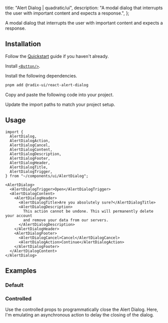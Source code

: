 
  title: "Alert Dialog | quadratic/ui",
  description: "A modal dialog that interrupts the user with important content and expects a response.",
};

<Title>Alert Dialog</Title>
<Description>A modal dialog that interrupts the user with important content and expects a response.</Description>
<ComponentPreview id="alertDialog" />

## Installation
<Steps>

<StepTitle>Follow the [Quickstart](/docs/getting-started/guides/quickstart) guide if you haven't already.</StepTitle>

<StepTitle>Install [`<Button/>`](/docs/components/primitives/button#installation).</StepTitle>

<StepTitle>Install the following dependencies.</StepTitle>
<StepContent>
```bash
pnpm add @radix-ui/react-alert-dialog
```
</StepContent>

<StepTitle>Copy and paste the following code into your project.</StepTitle>
<StepContent>
<FileSource id="alertDialog" />
</StepContent>

<StepTitle>Update the import paths to match your project setup.</StepTitle>
</Steps>

## Usage
```tsx
import {
  AlertDialog,
  AlertDialogAction,
  AlertDialogCancel,
  AlertDialogContent,
  AlertDialogDescription,
  AlertDialogFooter,
  AlertDialogHeader,
  AlertDialogTitle,
  AlertDialogTrigger,
} from "~/components/ui/AlertDialog";
```

```tsx
<AlertDialog>
  <AlertDialogTrigger>Open</AlertDialogTrigger>
  <AlertDialogContent>
    <AlertDialogHeader>
      <AlertDialogTitle>Are you absolutely sure?</AlertDialogTitle>
      <AlertDialogDescription>
        This action cannot be undone. This will permanently delete your account
        and remove your data from our servers.
      </AlertDialogDescription>
    </AlertDialogHeader>
    <AlertDialogFooter>
      <AlertDialogCancel>Cancel</AlertDialogCancel>
      <AlertDialogAction>Continue</AlertDialogAction>
    </AlertDialogFooter>
  </AlertDialogContent>
</AlertDialog>
```

## Examples

### Default
<ComponentPreview id="alertDialog" />

### Controlled
Use the controlled props to programmatically close the Alert Dialog. Here, I'm emulating an asynchronous action to delay the closing of the dialog.
<ComponentPreview id="alertDialogControlled" />

<Footer previousLabel="Accordion" previousHref="/docs/components/primitives/accordion" nextLabel="Aspect Ratio" nextHref="/docs/components/primitives/aspect-ratio" />